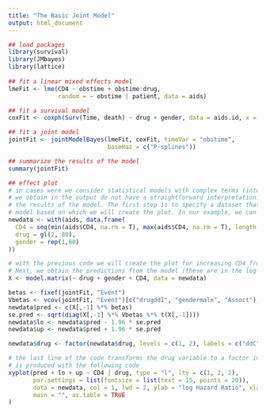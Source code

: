 ```yaml
---
title: "The Basic Joint Model"
output: html_document
---
```





```r

## load packages
library(survival)
library(JMbayes)
library(lattice)
    
## fit a linear mixed effects model
lmeFit <- lme(CD4 ~ obstime + obstime:drug,
              random = ~ obstime | patient, data = aids)

## fit a survival model
coxFit <- coxph(Surv(Time, death) ~ drug + gender, data = aids.id, x = TRUE)

## fit a joint model
jointFit <- jointModelBayes(lmeFit, coxFit, timeVar = "obstime",
                            baseHaz = c("P-splines"))

## summarize the results of the model
summary(jointFit)

## effect plot
# in cases were we consider statistical models with complex terms (interactions and nonlinear terms), the regression coefficients
# we obtain in the output do not have a straightforward interpretation. In these settings, we can use effect plots to communicate 
# the results of the model. The first step is to specify a dataset that contains combinations of values for the covariates of the 
# model based on which we will create the plot. In our example, we can create a single figure for each drug group and increasing CD4
newdata <- with(aids, data.frame(
  CD4 = seq(min(aids$CD4, na.rm = T), max(aids$CD4, na.rm = T), length.out = 80),
  drug = gl(2, 80),
  gender = rep(1,80)
))

# with the previous code we will create the plot for increasing CD4 from min CD4 to max CD4, females, and both drugs. 
# Next, we obtain the predictions from the model (these are in the log-hazard scale), and we calculate the 95% confidence interval
X <- model.matrix(~ drug + gender + CD4, data = newdata)

betas <- fixef(jointFit, "Event")
Vbetas <- vcov(jointFit, "Event")[c("drugddI", "gendermale", "Assoct"), c("drugddI", "gendermale", "Assoct")]
newdata$pred <- c(X[,-1] %*% betas)
se.pred <- sqrt(diag(X[,-1] %*% Vbetas %*% t(X[,-1])))
newdata$lo <- newdata$pred - 1.96 * se.pred
newdata$up <- newdata$pred + 1.96 * se.pred

newdata$drug <- factor(newdata$drug, levels = c(1, 2), labels = c("ddC", "ddI"))

# the last line of the code transforms the drug variable to a factor in order to have a more visible label in the plot that 
# is produced with the following code
xyplot(pred + lo + up ~ CD4 | drug, type = "l", lty = c(1, 2, 2), 
       par.settings = list(fontsize = list(text = 15, points = 20)),
       data = newdata, col = 1, lwd = 2, ylab = "log Hazard Ratio", xlab = "CD4",
       main = "", as.table = TRUE
)

```
